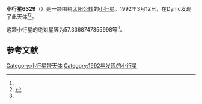 {{Infobox planet
| bgcolour = #FFFFC0
| name = 6329 Hikonejyo
| symbol = 
| image = 
| caption = 
| discovery = yes
| discovery_ref = 
| discoverer = {{link-jp|杉江淳|杉江淳}}
| discovery_site = [[Dynic|Dynic]] 
| discovered = 1992年3月12日
| designations = yes
| mp_name = 
| named_after = 
| alt_names = 1992 EU1/ 1982 HC1
| mp_category = [[主带小行星|主带小行星]]
| orbit_ref = <ref name="a">[http://ssd.jpl.nasa.gov/sbdb.cgi?sstr=6329 6329 Hikonejyo] {{Wayback|url=http://ssd.jpl.nasa.gov/sbdb.cgi?sstr=6329 |date=20210717071449 }}，小行星數據庫瀏覽器（JPL Small-Body Database Browser）－[[美国国家航空航天局|美国国家航空航天局]]喷气推进实验室</ref>
| epoch = 2456400.5 (2013年4月18日更新)
| aphelion = {{convert|2.541130273945809|AU|km|3|abbr=on|lk=out}}
| perihelion = {{convert|1.947622860825062|AU|km|3|abbr=on}}
| semimajor = {{convert|2.244376567385435|AU|km|3|abbr=on}}
| eccentricity = 0.132220997
| period = 1228.123426 [[日|日]]<br />3.36[[儒略年|儒略年]]
| avg_speed = 
| inclination = 7.085491403538595
| asc_node = 109.9148316034674
| mean_anomaly = 
| arg_peri = 57.3368747355998
| satellites = 
| physical_characteristics = yes
| dimensions = 
| mass = 
| density = 
| surface_grav = 
| escape_velocity = 
| sidereal_day = 
| axial_tilt = 
| pole_ecliptic_lat = 
| pole_ecliptic_lon = 
| albedo = 
| temperatures= 
| temp_name1 = 
| mean_temp_1 = 
| max_temp_1 = 
| temp_name2 = 
| max_temp_2 = 
| spectral_type = 
| abs_magnitude = 57.3368747355998
}}

'''小行星6329'''（{{lang-en|6329 Hikonejyo}}）是一颗围绕[[太阳|太阳]][[公转|公转]]的[[小行星|小行星]]。1992年3月12日，{{link-jp|杉江淳|杉江淳}}在Dynic发现了此天体<ref name="a" /><ref>{{cite news|title=小行星列表|url=http://cfa-www.harvard.edu/iau/lists/NumberedMPs.txt|accessdate=2013-07-08|newspaper=哈佛大学|archive-date=2008-05-17|archive-url=https://web.archive.org/web/20080517010638/http://cfa-www.harvard.edu/iau/lists/NumberedMPs.txt|dead-url=no}}</ref>。

这颗小行星的[[绝对星等|绝对星等]]为57.3368747355998等<ref name="a" />。

==参考文献==
{{reflist}}
{{Minor Planet Number|[[小行星6328|小行星6328]]|[[小行星6330|小行星6330]]}}

{{小天体}}

[[Category:小行星带天体|Category:小行星带天体]]
[[Category:1992年发现的小行星|Category:1992年发现的小行星]]

{{asteroid-stub}}